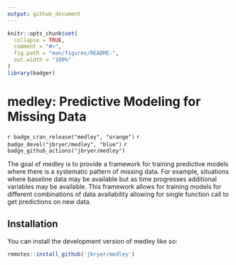 ```yaml
---
output: github_document
---
```


<!-- README.md is generated from README.Rmd. Please edit that file -->

```r
knitr::opts_chunk$set(
  collapse = TRUE,
  comment = "#>",
  fig.path = "man/figures/README-",
  out.width = "100%"
)
library(badger)
```

# medley: Predictive Modeling for Missing Data

<!-- badges: start -->
`r badge_cran_release("medley", "orange")`
`r badge_devel("jbryer/medley", "blue")`
`r badge_github_actions("jbryer/medley")`
<!-- badges: end -->

The goal of medley is to provide a framework for training predictive models where there is a systematic pattern of missing data. For example, situations where baseline data may be available but as time progresses additional variables may be available. This framework allows for training models for different combinations of data availability allowing for single function call to get predictions on new data.

## Installation

You can install the development version of medley like so:

``` r
remotes::install_github('jbryer/medley')
```
